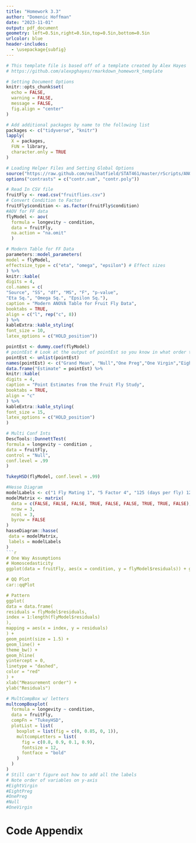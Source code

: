 ---
title: "Homework 3.3"
author: "Domenic Hoffman"
date: "2023-11-01"
output: pdf_document
geometry: left=0.5in,right=0.5in,top=0.5in,bottom=0.5in
urlcolor: blue
header-includes:
  - \usepackage{subfig}
---

```{r setupFiles, include = FALSE}
# This template file is based off of a template created by Alex Hayes
# https://github.com/alexpghayes/rmarkdown_homework_template

# Setting Document Options
knitr::opts_chunk$set(
  echo = FALSE,
  warning = FALSE,
  message = FALSE,
  fig.align = "center"
)

# Add additional packages by name to the following list
packages <- c("tidyverse", "knitr") 
lapply(
  X = packages,
  FUN = library,
  character.only = TRUE
)

# Loading Helper Files and Setting Global Options
source("https://raw.github.com/neilhatfield/STAT461/master/rScripts/ANOVATools.R")
options("contrasts" = c("contr.sum", "contr.poly"))

```


```{r}
# Read In CSV file
fruitFly <- read.csv("fruitflies.csv")
# Convert Condition to Factor
fruitFly$condition <- as.factor(fruitFly$condition)
#AOV for FF data
flyModel <- aov(
  formula = longevity ~ condition,
  data = fruitFly,
  na.action = "na.omit"
  )

# Modern Table for FF Data
parameters::model_parameters(
model = flyModel,
effectsize_type = c("eta", "omega", "epsilon") # Effect sizes
) %>%
knitr::kable(
digits = 4,
col.names = c(
"Source", "SS", "df", "MS", "F", "p-value",
"Eta Sq.", "Omega Sq.", "Epsilon Sq."),
caption = "Modern ANOVA Table for Fruit Fly Data",
booktabs = TRUE,
align = c("l", rep("c", 8))
) %>%
kableExtra::kable_styling(
font_size = 10,
latex_options = c("HOLD_position"))
```

```{r}
pointEst <- dummy.coef(flyModel)
# pointEst # Look at the output of pointEst so you know in what order the estimates appear
pointEst <- unlist(pointEst)
names(pointEst) <- c("Grand Mean", "Null","One Preg","One Virgin","Eight Preg", "Eight Virgin")
data.frame("Estimate" = pointEst) %>%
knitr::kable(
digits = 4,
caption = "Point Estimates from the Fruit Fly Study",
booktabs = TRUE,
align = "c"
) %>%
kableExtra::kable_styling(
font_size = 15,
latex_options = c("HOLD_position")
)
```

```{r}
# Multi Conf Ints
DescTools::DunnettTest(
formula = longevity ~ condition ,
data = fruitFly,
control = "Null",
conf.level = .99
)

TukeyHSD(flyModel, conf.level = .99)
```


```{r}
#Hesse Diagram
modelLabels <- c("1 Fly Mating 1", "5 Factor 4", "125 (days per fly) 120")
modelMatrix <- matrix(
  data = c(FALSE, FALSE, FALSE, TRUE, FALSE, FALSE, TRUE, TRUE, FALSE),
  nrow = 3,
  ncol = 3,
  byrow = FALSE
)
hasseDiagram::hasse(
 data = modelMatrix,
 labels = modelLabels
)
```{r}
# One Way Assumptions
# Homoscedasticity 
ggplot(data = fruitFly, aes(x = condition, y = flyModel$residuals)) + geom_point()

# QQ Plot
car::qqPlot

# Pattern
ggplot(
data = data.frame(
residuals = flyModel$residuals,
index = 1:length(flyModel$residuals)
),
mapping = aes(x = index, y = residuals)
) +
geom_point(size = 1.5) +
geom_line() +
theme_bw() +
geom_hline(
yintercept = 0,
linetype = "dashed",
color = "red"
) +
xlab("Measurement order") +
ylab("Residuals")
```
```{r}
# MultCompBox w/ letters
multcompBoxplot(
  formula = longevity ~ condition,
  data = fruitFly,
  compFn = "TukeyHSD",
  plotList = list(
    boxplot = list(fig = c(0, 0.85, 0, 1)),
    multcompLetters = list(
      fig = c(0.8, 0.9, 0.1, 0.9),
      fontsize = 12,
      fontface = "bold"
    )
  )
)
# Still can't figure out how to add all the labels
# Note order of variables on y-axis
#EightVirgin
#EightPreg
#OnePreg
#Null
#OneVirgin

```


\newpage
# Code Appendix

```{r codeAppendix, ref.label = knitr::all_labels(), echo = TRUE, eval = FALSE}

```

